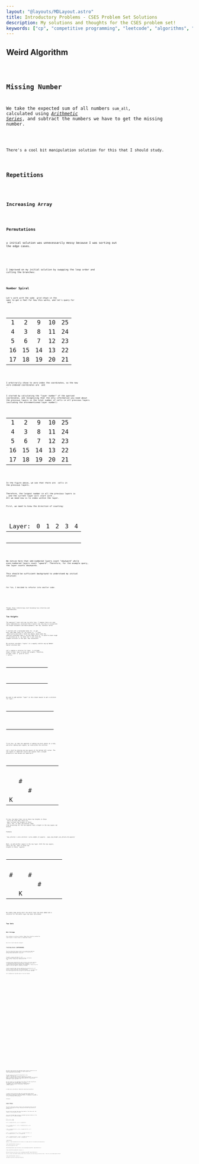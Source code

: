 ```yaml
---
layout: "@layouts/MDLayout.astro"
title: Introductory Problems - CSES Problem Set Solutions
description: My solutions and thoughts for the CSES problem set!
keywords: ["cp", "competitive programming", "leetcode", "algorithms", "data structures"]
---
```








<Intro />


## Weird Algorithm <Spec href="https://cses.fi/problemset/task/1068" cdate="2023-12-31"/>


<Code code={SolWeirdAlgorithm} lang="py" />


## Missing Number <Spec href="https://cses.fi/problemset/task/1083" cdate="2023-01-02"/>

We take the expected sum of all numbers `sum_all`, calculated using [*Arithmetic Series*](https://en.wikipedia.org/wiki/Arithmetic_progression#Sum), and subtract the numbers we have to get the missing number.


<Code code={SolMissingNumber} lang="py" />

<p><Todo>There's a cool bit manipulation solution for this that I should study.</Todo></p>


## Repetitions <Spec href="https://cses.fi/problemset/task/1069" cdate="2023-01-02"/>


<Code code={SolRepetitions} lang="py" />


## Increasing Array <Spec href="https://cses.fi/problemset/task/1094/" cdate="2023-01-02"/>


<Code code={SolIncreasingArray} lang="py" />


## Permutations <Spec href="https://cses.fi/problemset/task/1070/" cdate="2023-01-02"/>


y initial solution was unnecessarily messy because I was sorting out the edge cases.

<SpoilerBlock buttonLabel="Initial Solution">
    <Code code={SolPermutationsOriginal} lang="py" />
</SpoilerBlock>

I improved on my initial solution by swapping the loop order and cutting the branches:

<Code code={SolPermutations} lang="py" />


## Number Spiral <Spec href="https://cses.fi/problemset/task/1071/" cdate="2023-01-03"/>

Let's work with the same <Eq code="5 \times 5" /> grid shown in the spec to get a feel for how this works, and let's query for <Eq code="y = 3" /> and <Eq code="x = 4" />.

<FiguresBlock>
<Fig>
<table class="general" style="text-align: center;">
    <tbody>
        <tr><td>1</td><td>2</td><td>9</td><td>10</td><td>25</td></tr>
        <tr><td>4</td><td>3</td><td>8</td><td>11</td><td>24</td></tr>
        <tr><td>5</td><td>6</td><td>7</td><td class="cell-emph1">12</td><td>23</td></tr>
        <tr><td>16</td><td>15</td><td>14</td><td>13</td><td>22</td></tr>
        <tr><td>17</td><td>18</td><td>19</td><td>20</td><td>21</td></tr>
    </tbody>
</table>
</Fig>
</FiguresBlock>

I arbitrarily chose to zero-index the coordinates, so the new zero-indexed coordinates are <Eq code="y' = 2" /> and <Eq code="x' = 3" />.

I started by calculating the "layer number" of the queried coordinates, and recognizing that the only information you need about the previous layers is the total number of cells in all previous layers (excluding the aforementioned layer number):

<FiguresBlock>
<Fig>
<table class="general" style="text-align: center;">
    <tbody>
        <tr>
            <td class="cell-emph2">1</td>
            <td class="cell-emph2">2</td>
            <td class="cell-emph2">9</td>
            <td class="cell-emph1">10</td>
            <td>25</td>
        </tr>
        <tr>
            <td class="cell-emph2">4</td>
            <td class="cell-emph2">3</td>
            <td class="cell-emph2">8</td>
            <td class="cell-emph1">11</td>
            <td>24</td>
        </tr>
        <tr>
            <td class="cell-emph2">5</td>
            <td class="cell-emph2">6</td>
            <td class="cell-emph2">7</td>
            <td class="cell-emph1">12</td>
            <td>23</td>
        </tr>
        <tr>
            <td class="cell-emph1">16</td>
            <td class="cell-emph1">15</td>
            <td class="cell-emph1">14</td>
            <td class="cell-emph1">13</td>
            <td>22</td>
        </tr>
        <tr><td>17</td><td>18</td><td>19</td><td>20</td><td>21</td></tr>
    </tbody>
</table>
</Fig>
</FiguresBlock>

In the figure above, we see that there are <Eq code="9" /> cells in the previous layers.

Therefore, the largest number in all the previous layers is <Eq code="9" />, and the current layer will start with <Eq code="10" />. All we need now is to index within the layer.

First, we need to know the direction of counting:

<FiguresBlock>
<Fig>
<table class="general" style="text-align: center;">
    <thead>
        <tr>
            <td style="border: none;">Layer:</td>
            <td style="border: none;">0</td>
            <td style="border: none;">1</td>
            <td style="border: none;">2</td>
            <td style="border: none;">3</td>
            <td style="border: none;">4</td>
        </tr>
    </thead>
    <tbody>
        <tr>
            <td style="border: none;"></td>
            <td class="cell-emph2"><URArr /></td>
            <td class="cell-emph1"><DArr /></td>
            <td class="cell-emph2"><UArr /></td>
            <td class="cell-emph1"><DArr /></td>
            <td class="cell-emph2"><UArr /></td>
        </tr>
        <tr>
            <td style="border: none;"></td>
            <td class="cell-emph1"><LArr /></td>
            <td class="cell-emph1"><DLArr /></td>
            <td class="cell-emph2"><UArr /></td>
            <td class="cell-emph1"><DArr /></td>
            <td class="cell-emph2"><UArr /></td>
        </tr>
        <tr>
            <td style="border: none;"></td>
            <td class="cell-emph2"><RArr /></td>
            <td class="cell-emph2"><RArr /></td>
            <td class="cell-emph2"><URArr /></td>
            <td class="cell-emph1"><DArr /></td>
            <td class="cell-emph2"><UArr /></td>
        </tr>
        <tr>
            <td style="border: none;"></td>
            <td class="cell-emph1"><LArr /></td>
            <td class="cell-emph1"><LArr /></td>
            <td class="cell-emph1"><LArr /></td>
            <td class="cell-emph1"><DLArr /></td>
            <td class="cell-emph2"><UArr /></td>
        </tr>
        <tr>
            <td style="border: none;"></td>
            <td class="cell-emph2"><RArr /></td>
            <td class="cell-emph2"><RArr /></td>
            <td class="cell-emph2"><RArr /></td>
            <td class="cell-emph2"><RArr /></td>
            <td class="cell-emph2"><URArr /></td>
        </tr>
    </tbody>
</table>
</Fig>
</FiguresBlock>

We notice here that odd-numbered layers count "downward" while even-numbered layers count "upward". Therefore, for the example query, the layer counts downwards.

This should be sufficient background to understand my initial solution:


<Code code={SolNumberSpiral} lang="py" />

For fun, I decided to refactor into smaller code:

<SpoilerBlock buttonLabel="Refactoring 1">
    <Code code={SolNumberSpiralRefactor1} lang="py" />
</SpoilerBlock>

<SpoilerBlock buttonLabel="Refactoring 2">
    <Code code={SolNumberSpiralRefactor2} lang="py" />
</SpoilerBlock>

Though, these refactorings start becoming less intuitive and comprehensible.


## Two Knights <Spec href="https://cses.fi/problemset/task/1072" cdate="2023-01-03"/>

The approach I went with was terribly lazy. I imagine there are some fancy combinatorics solutions? But I wasn't too sure how to incorporate the knight movements and board geometry. But hey, whatever works!

I started with a hardcoded table for <Eq code="k \le 7" /> to get past some edge cases for low values of <Eq code="k" />. I chose <Eq code="7" /> arbitrarily and didn't think too deeply about what the smallest hardcoded table I can get away with is. It would've been tough to calculate up to <Eq code="k = 7" /> by hand, but I just used the example solution in the spec. How convenient!

My solution considers "layers" in a vaguely similar way my *Number Spiral* solution did.

Let's suppose a solution for layer <Eq code="k = 7" /> is already known to have <Eq code="1056" /> ways to place two knights. Therefore, we have "seen" a <Eq code="7 \times 7" /> grid of cells (<Eq code="49" /> cells):

<FiguresBlock>
<Fig>
<table class="general table-of-squares" style="text-align: center;">
    <tbody>
        <tr>
            <td class="cell-emph2"></td>
            <td class="cell-emph2"></td>
            <td class="cell-emph2"></td>
            <td class="cell-emph2"></td>
            <td class="cell-emph2"></td>
            <td class="cell-emph2"></td>
            <td class="cell-emph2"></td>
        </tr>
        <tr>
            <td class="cell-emph2"></td>
            <td class="cell-emph2"></td>
            <td class="cell-emph2"></td>
            <td class="cell-emph2"></td>
            <td class="cell-emph2"></td>
            <td class="cell-emph2"></td>
            <td class="cell-emph2"></td>
        </tr>
        <tr>
            <td class="cell-emph2"></td>
            <td class="cell-emph2"></td>
            <td class="cell-emph2"></td>
            <td class="cell-emph2"></td>
            <td class="cell-emph2"></td>
            <td class="cell-emph2"></td>
            <td class="cell-emph2"></td>
        </tr>
        <tr>
            <td class="cell-emph2"></td>
            <td class="cell-emph2"></td>
            <td class="cell-emph2"></td>
            <td class="cell-emph2"></td>
            <td class="cell-emph2"></td>
            <td class="cell-emph2"></td>
            <td class="cell-emph2"></td>
        </tr>
        <tr>
            <td class="cell-emph2"></td>
            <td class="cell-emph2"></td>
            <td class="cell-emph2"></td>
            <td class="cell-emph2"></td>
            <td class="cell-emph2"></td>
            <td class="cell-emph2"></td>
            <td class="cell-emph2"></td>
        </tr>
        <tr>
            <td class="cell-emph2"></td>
            <td class="cell-emph2"></td>
            <td class="cell-emph2"></td>
            <td class="cell-emph2"></td>
            <td class="cell-emph2"></td>
            <td class="cell-emph2"></td>
            <td class="cell-emph2"></td>
        </tr>
        <tr>
            <td class="cell-emph2"></td>
            <td class="cell-emph2"></td>
            <td class="cell-emph2"></td>
            <td class="cell-emph2"></td>
            <td class="cell-emph2"></td>
            <td class="cell-emph2"></td>
            <td class="cell-emph2"></td>
        </tr>
    </tbody>
</table>
</Fig>
</FiguresBlock>

We seek to add another "layer" to this known square to get a solution for layer <Eq code="k = 8" />:

<FiguresBlock>
<Fig>
<table class="general table-of-squares" style="text-align: center;">
    <tbody>
        <tr>
            <td class="cell-emph2"></td>
            <td class="cell-emph2"></td>
            <td class="cell-emph2"></td>
            <td class="cell-emph2"></td>
            <td class="cell-emph2"></td>
            <td class="cell-emph2"></td>
            <td class="cell-emph2"></td>
            <td></td>
        </tr>
        <tr>
            <td class="cell-emph2"></td>
            <td class="cell-emph2"></td>
            <td class="cell-emph2"></td>
            <td class="cell-emph2"></td>
            <td class="cell-emph2"></td>
            <td class="cell-emph2"></td>
            <td class="cell-emph2"></td>
            <td></td>
        </tr>
        <tr>
            <td class="cell-emph2"></td>
            <td class="cell-emph2"></td>
            <td class="cell-emph2"></td>
            <td class="cell-emph2"></td>
            <td class="cell-emph2"></td>
            <td class="cell-emph2"></td>
            <td class="cell-emph2"></td>
            <td></td>
        </tr>
        <tr>
            <td class="cell-emph2"></td>
            <td class="cell-emph2"></td>
            <td class="cell-emph2"></td>
            <td class="cell-emph2"></td>
            <td class="cell-emph2"></td>
            <td class="cell-emph2"></td>
            <td class="cell-emph2"></td>
            <td></td>
        </tr>
        <tr>
            <td class="cell-emph2"></td>
            <td class="cell-emph2"></td>
            <td class="cell-emph2"></td>
            <td class="cell-emph2"></td>
            <td class="cell-emph2"></td>
            <td class="cell-emph2"></td>
            <td class="cell-emph2"></td>
            <td></td>
        </tr>
        <tr>
            <td class="cell-emph2"></td>
            <td class="cell-emph2"></td>
            <td class="cell-emph2"></td>
            <td class="cell-emph2"></td>
            <td class="cell-emph2"></td>
            <td class="cell-emph2"></td>
            <td class="cell-emph2"></td>
            <td></td>
        </tr>
        <tr>
            <td class="cell-emph2"></td>
            <td class="cell-emph2"></td>
            <td class="cell-emph2"></td>
            <td class="cell-emph2"></td>
            <td class="cell-emph2"></td>
            <td class="cell-emph2"></td>
            <td class="cell-emph2"></td>
            <td></td>
        </tr>
        <tr>
            <td></td>
            <td></td>
            <td></td>
            <td></td>
            <td></td>
            <td></td>
            <td></td>
            <td></td>
        </tr>
    </tbody>
</table>
</Fig>
</FiguresBlock>

To do this, we take the approach of adding one more square at a time, and after adding each square, we recalculate the solution.

Let's start by placing one new square at the bottom-left corner. The new square is labelled `K` while the squares that a knight placed on `K` can attack are labelled `#`:

<FiguresBlock>
<Fig>
<table class="general table-of-squares" style="text-align: center;">
    <tbody>
        <tr>
            <td class="cell-emph2"></td>
            <td class="cell-emph2"></td>
            <td class="cell-emph2"></td>
            <td class="cell-emph2"></td>
            <td class="cell-emph2"></td>
            <td class="cell-emph2"></td>
            <td class="cell-emph2"></td>
        </tr>
        <tr>
            <td class="cell-emph2"></td>
            <td class="cell-emph2"></td>
            <td class="cell-emph2"></td>
            <td class="cell-emph2"></td>
            <td class="cell-emph2"></td>
            <td class="cell-emph2"></td>
            <td class="cell-emph2"></td>
        </tr>
        <tr>
            <td class="cell-emph2"></td>
            <td class="cell-emph2"></td>
            <td class="cell-emph2"></td>
            <td class="cell-emph2"></td>
            <td class="cell-emph2"></td>
            <td class="cell-emph2"></td>
            <td class="cell-emph2"></td>
        </tr>
        <tr>
            <td class="cell-emph2"></td>
            <td class="cell-emph2"></td>
            <td class="cell-emph2"></td>
            <td class="cell-emph2"></td>
            <td class="cell-emph2"></td>
            <td class="cell-emph2"></td>
            <td class="cell-emph2"></td>
        </tr>
        <tr>
            <td class="cell-emph2"></td>
            <td class="cell-emph2"></td>
            <td class="cell-emph2"></td>
            <td class="cell-emph2"></td>
            <td class="cell-emph2"></td>
            <td class="cell-emph2"></td>
            <td class="cell-emph2"></td>
        </tr>
        <tr>
            <td class="cell-emph2"></td>
            <td class="cell-emph2">#</td>
            <td class="cell-emph2"></td>
            <td class="cell-emph2"></td>
            <td class="cell-emph2"></td>
            <td class="cell-emph2"></td>
            <td class="cell-emph2"></td>
        </tr>
        <tr>
            <td class="cell-emph2"></td>
            <td class="cell-emph2"></td>
            <td class="cell-emph2">#</td>
            <td class="cell-emph2"></td>
            <td class="cell-emph2"></td>
            <td class="cell-emph2"></td>
            <td class="cell-emph2"></td>
        </tr>
        <tr>
            <td class="cell-emph1">K</td>
        </tr>
    </tbody>
</table>
</Fig>
</FiguresBlock>

So now, how many times can we place two knights in these <Eq code="50" /> cells? We find that there are <Eq code="1056 + 49 - 2 = 1103" /> ways to place two knights in these <Eq code="50" /> cells. The <Eq code="-2" /> in that calculation comes from accounting for the two squares that a knight in the new square can attack.

Formula:

<p class="center">`new_solution = prev_solution + prev_number_of_squares - ways_new_knight_can_attack_old_squares`</p>

Next, we add another square in the new layer. With the new square, there are now <Eq code="1103 + 50 - 3 = 1150" /> ways to place two knights in these <Eq code="51" /> squares:

<FiguresBlock>
<Fig>
<table class="general table-of-squares" style="text-align: center;">
    <tbody>
        <tr>
            <td class="cell-emph2"></td>
            <td class="cell-emph2"></td>
            <td class="cell-emph2"></td>
            <td class="cell-emph2"></td>
            <td class="cell-emph2"></td>
            <td class="cell-emph2"></td>
            <td class="cell-emph2"></td>
        </tr>
        <tr>
            <td class="cell-emph2"></td>
            <td class="cell-emph2"></td>
            <td class="cell-emph2"></td>
            <td class="cell-emph2"></td>
            <td class="cell-emph2"></td>
            <td class="cell-emph2"></td>
            <td class="cell-emph2"></td>
        </tr>
        <tr>
            <td class="cell-emph2"></td>
            <td class="cell-emph2"></td>
            <td class="cell-emph2"></td>
            <td class="cell-emph2"></td>
            <td class="cell-emph2"></td>
            <td class="cell-emph2"></td>
            <td class="cell-emph2"></td>
        </tr>
        <tr>
            <td class="cell-emph2"></td>
            <td class="cell-emph2"></td>
            <td class="cell-emph2"></td>
            <td class="cell-emph2"></td>
            <td class="cell-emph2"></td>
            <td class="cell-emph2"></td>
            <td class="cell-emph2"></td>
        </tr>
        <tr>
            <td class="cell-emph2"></td>
            <td class="cell-emph2"></td>
            <td class="cell-emph2"></td>
            <td class="cell-emph2"></td>
            <td class="cell-emph2"></td>
            <td class="cell-emph2"></td>
            <td class="cell-emph2"></td>
        </tr>
        <tr>
            <td class="cell-emph2">#</td>
            <td class="cell-emph2"></td>
            <td class="cell-emph2">#</td>
            <td class="cell-emph2"></td>
            <td class="cell-emph2"></td>
            <td class="cell-emph2"></td>
            <td class="cell-emph2"></td>
        </tr>
        <tr>
            <td class="cell-emph2"></td>
            <td class="cell-emph2"></td>
            <td class="cell-emph2"></td>
            <td class="cell-emph2">#</td>
            <td class="cell-emph2"></td>
            <td class="cell-emph2"></td>
            <td class="cell-emph2"></td>
        </tr>
        <tr>
            <td class="cell-emph2"></td>
            <td class="cell-emph1">K</td>
        </tr>
    </tbody>
</table>
</Fig>
</FiguresBlock>

We simply keep going until the whole layer has been added and a solution for the whole layer has been calculated.


<Code code={SolTwoKnights} lang="py" />


## Two Sets <Spec href="https://cses.fi/problemset/task/1092/" cdate="2023-01-03"/>


<Code code={SolTwoSets} lang="py" />


## Bit Strings <Spec href="https://cses.fi/problemset/task/1617" cdate="2023-01-04"/>

This problem is boring in Python. Maybe they should've pushed the input bounds a couple orders of magnitude larger?


<Code code={SolBitStrings} lang="py" />

<p><Todo>How to do it with fixed-size integers?</Todo></p>

## Trailing Zeros [UNFINISHED] <Spec href="https://cses.fi/problemset/task/1618" cdate="2023-01-13"/>

The first thing that comes to mind is to consider the conditions where trailing zeroes appear. Let's start by considering the multiplication definition of factorial:

<DisplayLatex code="
    n!
    = \prod_{k = 1}^n{k},
    \qquad\qquad
    \forall n \in \mathbb{Z} : n > 0.
    \qquad\qquad
    0! = 1.
" />

Trivially, <Eq code="k" /> being a multiple of <Eq code="10" /> will yield a trailing zero, but so will a trailing <Eq code="5" /> multiplied by a trailing <Eq code="2" />, among other combinations like <Eq code="4" /> and <Eq code="5" />.

A possible naive algorithm that comes to mind at this point might be to incrementally calculate the factorial, including a new term of <Eq code="k" /> at each step while also truncating (and recording) trailing zeroes that appear. However, this approach is flawed since the number of non-zero digits is expected to explode.

A better approach might involve something like truncating the left side of a <Eq code="k" />-term to get only the least-significant non-zero and all the zeroes to its right. However, is it possible that this least-significant non-zero digit is ever entirely consumed?

Let's enumerate all possible pairs of non-zero digits:

<FiguresBlock>
    <Fig>
    <table class="general">
        <thead><Trhl rows={["a", "b", "ab"]} /></thead>
        <tbody>
            <Trl rows={[1, 1, 1]} /><Trl rows={[1, 2, 2]} />
            <Trl rows={[1, 3, 3]} /><Trl rows={[1, 4, 4]} />
            <Trl rows={[1, 5, 5]} /><Trl rows={[1, 6, 6]} />
            <Trl rows={[1, 7, 7]} /><Trl rows={[1, 8, 8]} />
            <Trl rows={[1, 9, 9]} />
        </tbody>
    </table>
    </Fig>
    <Fig>
    <table class="general">
        <thead><Trhl rows={["a", "b", "ab"]} /></thead>
        <tbody>
            <Trl rows={[2, 2,  4]} /><Trl rows={[2, 3,  6]} />
            <Trl rows={[2, 4,  8]} /><Trl rows={[2, 5, 10]} />
            <Trl rows={[2, 6, 12]} /><Trl rows={[2, 7, 14]} />
            <Trl rows={[2, 8, 16]} /><Trl rows={[2, 9, 18]} />
        </tbody>
    </table>
    </Fig>
    <Fig>
    <table class="general">
        <thead><Trhl rows={["a", "b", "ab"]} /></thead>
        <tbody>
            <Trl rows={[3, 3,  9]} /><Trl rows={[3, 4, 12]} />
            <Trl rows={[3, 5, 15]} /><Trl rows={[3, 6, 18]} />
            <Trl rows={[3, 7, 21]} /><Trl rows={[3, 8, 24]} />
            <Trl rows={[3, 9, 27]} />
        </tbody>
    </table>
    </Fig>
    <Fig>
    <table class="general">
        <thead><Trhl rows={["a", "b", "ab"]} /></thead>
        <tbody>
            <Trl rows={[4, 4, 16]} /><Trl rows={[4, 5, 20]} />
            <Trl rows={[4, 6, 24]} /><Trl rows={[4, 7, 28]} />
            <Trl rows={[4, 8, 32]} /><Trl rows={[4, 9, 36]} />
            <Trl rows={[5, 5, 25]} /><Trl rows={[5, 6, 30]} />
            <Trl rows={[5, 7, 35]} /><Trl rows={[5, 8, 40]} />
            <Trl rows={[5, 9, 45]} />
        </tbody>
    </table>
    </Fig>
    <Fig>
    <table class="general">
        <thead><Trhl rows={["a", "b", "ab"]} /></thead>
        <tbody>
            <Trl rows={[6, 6, 36]} /><Trl rows={[6, 7, 42]} />
            <Trl rows={[6, 8, 48]} /><Trl rows={[6, 9, 54]} />
            <Trl rows={[7, 7, 49]} /><Trl rows={[7, 8, 56]} />
            <Trl rows={[7, 9, 63]} /><Trl rows={[8, 8, 64]} />
            <Trl rows={[8, 9, 72]} /><Trl rows={[9, 9, 81]} />
        </tbody>
    </table>
    </Fig>
</FiguresBlock>

We notice that no pair ever generates purely zeroes, therefore we can design an algorithm that ignores all digits beyond this least-significant non-zero digit.

Our next issue is to scale the algorithm for the <Eq code="n \le {10}^9" /> bound. Processing all <Eq code="{10}^9" /> terms of <Eq code="k" /> will be a very expensive operation.{/* At this point, it might be better to just read my implementation, but the basic idea I went with is to process one place value at a time and take advantage of cyclic patterns. */}

My first idea is to try batching cycles where the least-significant non-zero digit goes through digits <Eq code="1, \dots, 9" /> in a cycle. For example, for <Eq code="31!" />, we can batch the following terms of <Eq code="k" /> together (with factorial calculations truncated to relevant digits):

<AlignLatex code="
    \braces{1, 2, 3, 4, 5, 6, 7, 8, 9}
        &\quad\Longrightarrow\quad
        9! = 362880
        \\
    \braces{11, 12, 13, 14, 15, 16, 17, 18, 19}
        &\quad\Longrightarrow\quad
        19! / 10! = \dots 40
        \\
    \braces{21, 22, 23, 24, 25, 26, 27, 28, 29}
        &\quad\Longrightarrow\quad
        29! / 20! = \dots 400
        \\
    \braces{31}&
        \\
    \braces{10, 20, 30}&
" />

A couple more calculations I made while exploring the pattern:

<AlignLatex code="
    \braces{31, 32, 33, 34, 35, 36, 37, 38, 39}
        &\quad\Longrightarrow\quad
        39! / 30! = \dots 60
        \\
    \braces{41, 42, 43, 44, 45, 46, 47, 48, 49}
        &\quad\Longrightarrow\quad
        49! / 40! = \dots 20
" />

I used an online factorial table and a web-based large decimal calculator to explore this pattern. However, the pattern isn't clear. There could be a pattern, but I doubt that it's necessary to explore it for an introductory CSES problem.

<p><Todo>Continue!</Todo></p>


## Coin Piles <Spec href="https://cses.fi/problemset/task/1754" cdate="2024-02-02"/>

The first thing that comes to mind is the observation that you take exactly three coins at a time, therefore the total coins must be a multiple of 3.

One pile also can never have more than double of the other pile. The reason for that should be trivial.

Let's work through what we know as candidate passing instances of the probem to see if a pattern emerges.

<SpoilerBlock buttonLabel="Playing With Examples">
```
2 4 -> 1 2 -> 0 0
3 3 -> 2 1 -> 0 0

3 6 -> trivial 0 0
4 5 -> 3 3 -> trivial 0 0

4 8 -> trivial 0 0
5 7 -> 3 6 -> trivial 0 0
6 6 -> 4 5 -> trivial 0 0

5 10 -> trivial 0 0
6 9 -> 4 8 -> trivial 0 0
7 8 -> 5 7 -> trivial 0 0

6 12 -> trivial 0 0
7 11 -> 5 10 -> trivial 0 0
8 10 -> 6 9 -> trivial 0 0
9 9 -> 7 8 -> trivial 0 0

7 14 -> trivial 0 0
8 13 -> 6 12 -> trivial 0 0
9 12 -> 7 11 -> trivial 0 0
10 11 -> 8 10 -> trivial 0 0
```
</SpoilerBlock>

Naively, it seems reasonable that the solution is to simply check for the conditions described earlier:


<Code code={SolCoinPiles} lang="py" />

This solution passes all tests.


## Palindrome Reorder <Spec href="https://cses.fi/problemset/task/1755/" cdate="2024-02-02"/>


<Code code={SolPalindromeReorder} lang="py" />


## Gray Code <Spec href="https://cses.fi/problemset/task/2205" cdate="2024-02-02"/>

This is a classic code number encoding scheme that was covered a few times during my university career. I went for a very simple Python solution:


<Code code={SolGrayCode} lang="py" />

<p><Todo>Try some other algorithms?</Todo></p>

